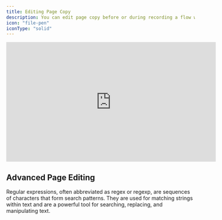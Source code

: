 ```yaml
---
title: Editing Page Copy
description: You can edit page copy before or during recording a flow with Hexus. This is great especially for data clean up or personalizing messaging. To edit page copy, enable any of our paid plans
icon: "file-pen"
iconType: "solid"
---
```


<div style={{ position: 'relative', width: '100%', paddingTop: '56.25%' }}>
  <iframe
    width="560"
    height="320"
    src="https://app.usehexus.com/embed/2022c921-ba88-45d3-b1d7-342ddcecc8db"
    title="Editing Page Copy on Hexus"
    frameborder="0"
    allow="accelerometer; autoplay; clipboard-write; encrypted-media; gyroscope; picture-in-picture"
    allowfullscreen
    style={{ position: 'absolute', top: 0, left: 0, width: '100%', height: '100%' }}
  ></iframe>
</div>

## Advanced Page Editing
<Card title="How to Use Regular Expressions" icon="searchengin" href="/advanced-editing/using-regular-expressions">
  Regular expressions, often abbreviated as regex or regexp, are sequences of characters that form search patterns. They are used for matching strings within text and are a powerful tool for searching, replacing, and manipulating text.
</Card>

